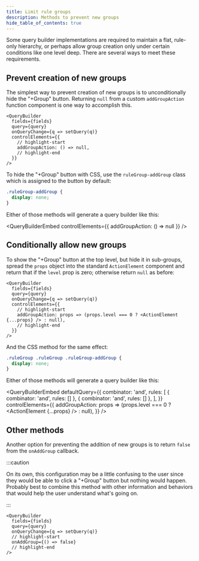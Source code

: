 ```yaml
---
title: Limit rule groups
description: Methods to prevent new groups
hide_table_of_contents: true
---
```



Some query builder implementations are required to maintain a flat, rule-only hierarchy, or perhaps allow group creation only under certain conditions like one level deep. There are several ways to meet these requirements.

## Prevent creation of new groups

The simplest way to prevent creation of new groups is to unconditionally hide the "+Group" button. Returning `null` from a custom `addGroupAction` function component is one way to accomplish this.

```tsx
<QueryBuilder
  fields={fields}
  query={query}
  onQueryChange={q => setQuery(q)}
  controlElements={{
    // highlight-start
    addGroupAction: () => null,
    // highlight-end
  }}
/>
```

To hide the "+Group" button with CSS, use the `ruleGroup-addGroup` class which is assigned to the button by default:

```css
.ruleGroup-addGroup {
  display: none;
}
```

Either of those methods will generate a query builder like this:

<QueryBuilderEmbed controlElements={{ addGroupAction: () => null }} />

## Conditionally allow new groups

To show the "+Group" button at the top level, but hide it in sub-groups, spread the `props` object into the standard `ActionElement` component and return that if the `level` prop is zero; otherwise return `null` as before:

```tsx
<QueryBuilder
  fields={fields}
  query={query}
  onQueryChange={q => setQuery(q)}
  controlElements={{
    // highlight-start
    addGroupAction: props => (props.level === 0 ? <ActionElement {...props} /> : null),
    // highlight-end
  }}
/>
```

And the CSS method for the same effect:

```css
.ruleGroup .ruleGroup .ruleGroup-addGroup {
  display: none;
}
```

Either of those methods will generate a query builder like this:

<QueryBuilderEmbed
  defaultQuery={{
    combinator: 'and',
    rules: [
      { combinator: 'and', rules: [] },
      { combinator: 'and', rules: [] },
    ],
  }}
  controlElements={{
    addGroupAction: props => (props.level === 0 ? <ActionElement {...props} /> : null),
  }}
/>

## Other methods

Another option for preventing the addition of new groups is to return `false` from the `onAddGroup` callback.

:::caution

On its own, this configuration may be a little confusing to the user since they would be able to click a "+Group" button but nothing would happen. Probably best to combine this method with other information and behaviors that would help the user understand what's going on.

:::

```tsx
<QueryBuilder
  fields={fields}
  query={query}
  onQueryChange={q => setQuery(q)}
  // highlight-start
  onAddGroup={() => false}
  // highlight-end
/>
```
